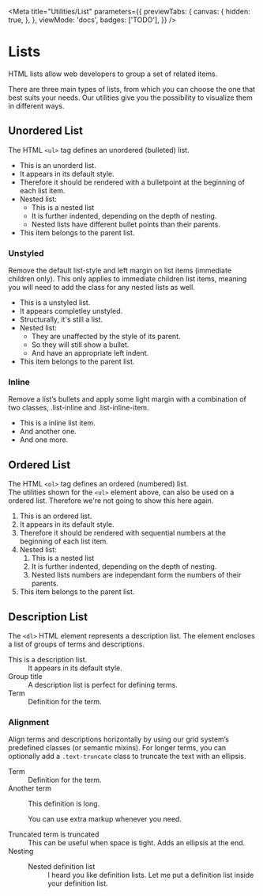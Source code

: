 
<Meta
  title="Utilities/List"
  parameters={{
    previewTabs: {
      canvas: {
        hidden: true,
      },
    },
    viewMode: 'docs',
    badges: ['TODO'],
  }}
/>

# Lists

<p className="lead">HTML lists allow web developers to group a set of related items.</p>

There are three main types of lists, from which you can choose the one that best suits your needs.
Our utilities give you the possibility to visualize them in different ways.

## Unordered List

The HTML `<ul>` tag defines an unordered (bulleted) list.

<Canvas>
  <Story name="Unordered List">
    <ul>
      <li>This is an unorderd list.</li>
      <li>It appears in its default style.</li>
      <li>
        Therefore it should be rendered with a bulletpoint at the beginning of each list item.
      </li>
      <li>
        Nested list:
        <ul>
          <li>This is a nested list</li>
          <li>It is further indented, depending on the depth of nesting.</li>
          <li>Nested lists have different bullet points than their parents.</li>
        </ul>
      </li>
      <li>This item belongs to the parent list.</li>
    </ul>
  </Story>
</Canvas>

### Unstyled

Remove the default list-style and left margin on list items (immediate children only). This only applies to immediate children list items, meaning you will need to add the class for any nested lists as well.

<Canvas withSource="open">
  <Story name="Unordered unstyled">
    <ul className="list-unstyled">
      <li>This is a unstyled list.</li>
      <li>It appears completley unstyled.</li>
      <li>Structurally, it's still a list.</li>
      <li>
        Nested list:
        <ul>
          <li>They are unaffected by the style of its parent.</li>
          <li>So they will still show a bullet.</li>
          <li>And have an appropriate left indent.</li>
        </ul>
      </li>
      <li>This item belongs to the parent list.</li>
    </ul>
  </Story>
</Canvas>

### Inline

Remove a list’s bullets and apply some light margin with a combination of two classes, .list-inline and .list-inline-item.

<Canvas withSource="open">
  <Story name="Unordered inline">
    <ul className="list-inline">
      <li className="list-inline-item">This is a inline list item.</li>
      <li className="list-inline-item">And another one.</li>
      <li className="list-inline-item">And one more.</li>
    </ul>
  </Story>
</Canvas>

## Ordered List

The HTML `<ol>` tag defines an ordered (numbered) list.<br/>
The utilities shown for the `<ul>` element above, can also be used on a ordered list. Therefore we're not going to show this here again.

<Canvas>
  <Story name="Ordered List">
    <ol>
      <li>This is an ordered list.</li>
      <li>It appears in its default style.</li>
      <li>
        Therefore it should be rendered with sequential numbers at the beginning of each list item.
      </li>
      <li>
        Nested list:
        <ol>
          <li>This is a nested list</li>
          <li>It is further indented, depending on the depth of nesting.</li>
          <li>Nested lists numbers are independant form the numbers of their parents.</li>
        </ol>
      </li>
      <li>This item belongs to the parent list.</li>
    </ol>
  </Story>
</Canvas>

## Description List

The `<dl>` HTML element represents a description list. The element encloses a list of groups of terms and descriptions.

<Canvas>
  <Story name="Description List">
    <dl>
      <dt>This is a description list.</dt>
      <dd>It appears in its default style.</dd>
      <dt>Group title</dt>
      <dd>A description list is perfect for defining terms.</dd>
      <dt>Term</dt>
      <dd>Definition for the term.</dd>
    </dl>
  </Story>
</Canvas>

### Alignment

Align terms and descriptions horizontally by using our grid system’s predefined classes (or semantic mixins). For longer terms, you can optionally add a `.text-truncate` class to truncate the text with an ellipsis.

<Canvas withSource="open">
  <Story name="Description Alignment">
    <dl className="row">
      <dt className="col-sm-3">Term</dt>
      <dd className="col-sm-9">Definition for the term.</dd>
      <dt className="col-sm-3">Another term</dt>
      <dd className="col-sm-9">
        <p>This definition is long.</p>
        <p>You can use extra markup whenever you need.</p>
      </dd>
      <dt className="col-sm-3 text-truncate">Truncated term is truncated</dt>
      <dd className="col-sm-9">
        This can be useful when space is tight. Adds an ellipsis at the end.
      </dd>
      <dt class="col-sm-3">Nesting</dt>
      <dd class="col-sm-9">
        <dl class="row">
          <dt class="col-sm-4">Nested definition list</dt>
          <dd class="col-sm-8">
            I heard you like definition lists. Let me put a definition list inside your definition
            list.
          </dd>
        </dl>
      </dd>
    </dl>
  </Story>
</Canvas>
